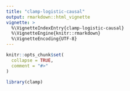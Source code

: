 ```yaml
---
title: "clamp-logistic-causal"
output: rmarkdown::html_vignette
vignette: >
  %\VignetteIndexEntry{clamp-logistic-causal}
  %\VignetteEngine{knitr::rmarkdown}
  %\VignetteEncoding{UTF-8}
---
```


```r
knitr::opts_chunk$set(
  collapse = TRUE,
  comment = "#>"
)
```

```r
library(clamp)
```
